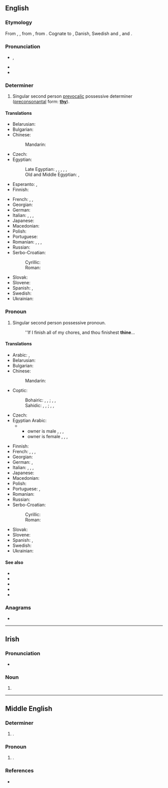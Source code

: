 {{also|Thine}}
==English==
{{wikipedia}}

===Etymology===
From {{inh|en|enm|thyn}}, {{m|enm|þyn}}, from {{inh|en|ang|þīn}}, from {{inh|en|gem-pro|*þīnaz}}. Cognate to {{cog|de|dein}}, Danish, Swedish and {{cog|no|din}}, {{cog|fo|tín}} and {{cog|is|þinn}}.

===Pronunciation===
* {{a|UK}} {{enPR|<i>th</i>īn}}, {{IPA|en|/ðaɪn/}}
* {{audio|en|en-us-thine.ogg|Audio (US)}}
* {{rhymes|en|aɪn}}

===Determiner===
{{head|en|determiner|cat2=possessive determiners}}

# {{lb|en|archaic}} Singular second person [[prevocalic]] possessive determiner ([[preconsonantal]] form: '''[[thy]]''').

====Translations====
{{trans-top|possessive determiner}}
* Belarusian: {{t|be|твой}}
* Bulgarian: {{t|bg|твой}}
* Chinese:
*: Mandarin: {{t+|cmn|你|tr=nǐde|alt=你的|sc=Hani}}
* Czech: {{t+|cs|tvůj}}
* Egyptian:
*: Late Egyptian: {{t-egy|[[pꜣy]][[.k]]|m|h=G40-i-i-k}}, {{t-egy|[[tꜣy]][[.k]]|f|h=t-A-i-i-k}}, {{t-egy|[[nꜣy]][[.k]]|p|h=n:A-i-i-k}} {{qualifier|owner is male}}, {{t-egy|[[pꜣy]][[.ṯ]]|m|h=G40-i-i-T}}, {{t-egy|[[tꜣy]][[.ṯ]]|f|h=t-A-i-i-T}}, {{t-egy|[[nꜣy]][[.ṯ]]|p|h=n:A-i-i-T}} {{qualifier|owner is female}}
*: Old and Middle Egyptian: {{t-egy|.k|h=k}} {{qualifier|owner is male}}, {{t-egy|.ṯ|h=T}} {{qualifier|owner is female}}
* Esperanto: {{t+|eo|cia}}, {{t+|eo|ciaj|p}}
* Finnish: {{t+|fi|sinun}}
{{trans-mid}}
* French: {{t+|fr|ton|m}}, {{t+|fr|ta|f}}, {{t+|fr|tes|m-p|f-p}}
* Georgian: {{t|ka|შენი|sc=Geor}}
* German: {{t+|de|dein}}
* Italian: {{t+|it|tuo|m}}, {{t+|it|tua|f}}, {{t+|it|tuoi|m-p}}, {{t+|it|tue|f-p}}
* Japanese: {{t|ja|[[汝]][[の]]|tr=nanji no}}
* Macedonian: {{t|mk|твој}}
* Polish: {{t+|pl|twój}}
* Portuguese: {{t+|pt|teu|m}}
* Romanian: {{t+|ro|tău|m|n}}, {{t+|ro|ta|f}}, {{t|ro|tăi|m-p}}, {{t+|ro|tale|f-p|n-p}}
* Russian: {{t+|ru|твой}}
* Serbo-Croatian:
*: Cyrillic: {{t|sh|твој}}
*: Roman: {{t|sh|tvoj}}
* Slovak: {{t+|sk|tvoj}}
* Slovene: {{t+|sl|tvój}}
* Spanish: {{t+|es|tuyo|m}}, {{t+|es|tuya|f}}
* Swedish: {{t+|sv|din}}
* Ukrainian: {{t|uk|твій}}
{{trans-bottom}}

===Pronoun===
{{head|en|pronoun|cat2=possessive pronouns|cat3=second person pronouns}}

# {{lb|en|archaic}} Singular second person possessive pronoun.
#:''If I finish all of my chores, and thou finishest '''thine'''...
====Translations====
{{trans-top|possessive pronoun}}
* Arabic: {{qualifier|belonging to one person}} {{t|ar|لَك|m}}, {{t|ar|لَكِ|f}}
* Belarusian: {{t|be|твой}}
* Bulgarian: {{t|bg|твой}}
* Chinese:
*: Mandarin: {{t+|cmn|你|tr=nǐde|alt=你的|sc=Hani}}
* Coptic:
*: Bohairic: {{t|cop|ⲫⲱⲕ|m}}, {{t|cop|ⲑⲱⲕ|f}}, {{t|cop|ⲛⲟⲩⲕ|p}} {{qualifier|owner is male}}; {{t|cop|ⲫⲱ|m}}, {{t|cop|ⲑⲱ|f}}, {{t|cop|ⲛⲟⲩ|p}} {{qualifier|owner is female}}
*: Sahidic: {{t|cop|ⲡⲱⲕ|m}}, {{t|cop|ⲧⲱⲕ|f}}, {{t|cop|ⲛⲟⲩⲕ|p}} {{qualifier|owner is male}}; {{t|cop|ⲡⲱ|m}}, {{t|cop|ⲧⲱ|f}}, {{t|cop|ⲛⲟⲩ|p}} {{qualifier|owner is female}}
* Czech: {{t+|cs|tvůj}}
* Egyptian Arabic:
*** owner is male {{t|arz|لك|tr=lik|sc=Arab}}, {{t|arz|بتاعك|m|tr=betaʿak|sc=Arab}}, {{t|arz|بتاعتاك|f|tr=betaʿtak|sc=Arab}}, {{t|arz|بتوعاك|p|tr=betoʿak|sc=Arab}}
*** owner is female {{t|arz|لك|tr=liki|sc=Arab}}, {{t|arz|بتاعك|m|tr=betaʿik|sc=Arab}}, {{t|arz|بتاعتاك|f|tr=betaʿtik|sc=Arab}}, {{t|arz|بتوعاك|p|tr=betoʿik|sc=Arab}}
{{trans-mid}}
* Finnish: {{t+|fi|sinun}}
* French: {{t+|fr|le tien|m}}, {{t+|fr|la tienne|f}}, {{t+|fr|les tiens|m-p}}, {{t+|fr|les tiennes|f-p}}
* Georgian: {{t|ka|შენი|sc=Geor}}
* German: {{t+|de|dein}}, {{t+|de|deiner}}
* Italian: {{t|it|il tuo|m-s}}, {{t|it|la tua|f-s}}, {{t|it|i tuoi|m-p}}, {{t|it|le tue|f-p}}
* Japanese: {{t+|ja|お前|tr=おまえの, omae no|alt=お前の|sc=Jpan}}
* Macedonian: {{t|mk|твој}}
* Polish: {{t+|pl|twój}}
* Portuguese: {{t+|pt|teu|m}}, {{t+|pt|seu|m}}
* Romanian: {{t|ro|al tău, a ta, ai tăi, ale tale}}
* Russian: {{t+|ru|твой}}
* Serbo-Croatian:
*: Cyrillic: {{t|sh|твој}}
*: Roman: {{t|sh|tvoj}}
* Slovak: {{t+|sk|tvoj}}
* Slovene: {{t+|sl|tvój}}
* Spanish: {{t|es|el tuyo|m}}, {{t|es|la tuya|f}}
* Swedish: {{t+|sv|din}}
* Ukrainian: {{t|uk|твій}}
{{trans-bottom}}

====See also====
* {{l|en|thee}}
* {{l|en|thou}}
* {{l|en|thy}}
* {{l|en|your}}
* {{l|en|yours}}

===Anagrams===
* {{anagrams|en|a=ehint|Thein|Thien|nithe|thein}}

----

==Irish==

===Pronunciation===
* {{IPA|ga|[ˈhɪnʲə]}}

===Noun===
{{head|ga|mutated noun}}

# {{ga-lenition of|tine}}

----

==Middle English==

===Determiner===
{{head|enm|determiner|subjective pronoun|þou}}

# {{alt form|enm|þin}}.

===Pronoun===
{{head|enm|pronoun|subjective|þou}}

# {{alt form|enm|þin}}.

===References===
* {{R:MED Online|entry= thin, (pron.) |id=MED45296 |accessdate=5 May 2018}}